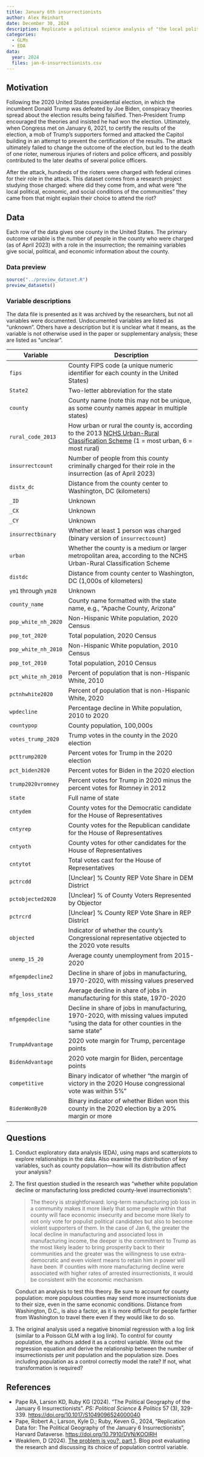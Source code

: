 ```yaml
---
title: January 6th insurrectionists
author: Alex Reinhart
date: December 30, 2024
description: Replicate a political science analysis of "the local political, economic, and social conditions of the communities that sent insurrectionists to the US Capitol in support of Donald Trump", using observational data on counties in the United States and the number of their residents charged with crimes related to the January 6, 2021, attack on the United States Capitol.
categories:
  - GLMs
  - EDA
data:
  year: 2024
  files: jan-6-insurrectionists.csv
---
```


## Motivation

Following the 2020 United States presidential election, in which the incumbent
Donald Trump was defeated by Joe Biden, conspiracy theories spread about the
election results being falsified. Then-President Trump encouraged the theories
and insisted he had won the election. Ultimately, when Congress met on January
6, 2021, to certify the results of the election, a mob of Trump's supporters
formed and attacked the Capitol building in an attempt to prevent the
certification of the results. The attack ultimately failed to change the outcome of
the election, but led to the death of one rioter, numerous injuries of rioters
and police officers, and possibly contributed to the later deaths of several
police officers.

After the attack, hundreds of the rioters were charged with federal crimes for
their role in the attack. This dataset comes from a research project studying
those charged: where did they come from, and what were "the local political,
economic, and social conditions of the communities" they came from that might
explain their choice to attend the riot?

## Data

Each row of the data gives one county in the United States. The primary outcome
variable is the number of people in the county who were charged (as of April
2023) with a role in the insurrection; the remaining variables give social,
political, and economic information about the county.

### Data preview

```r
source("../preview_dataset.R")
preview_datasets()
```

### Variable descriptions

The data file is presented as it was archived by the researchers, but not all
variables were documented. Undocumented variables are listed as "unknown".
Others have a description but it is unclear what it means, as the variable is
not otherwise used in the paper or supplementary analysis; these are listed as
"unclear".

| Variable | Description |
|----|-------------|
| `fips` | County FIPS code (a unique numeric identifier for each county in the United States) |
| `State2` | Two-letter abbreviation for the state |
| `county` | County name (note this may not be unique, as some county names appear in multiple states) |
| `rural_code_2013` | How urban or rural the county is, according to the 2013 [NCHS Urban-Rural Classification Scheme](https://www.cdc.gov/nchs/data-analysis-tools/urban-rural.html) (1 = most urban, 6 = most rural) |
| `insurrectcount` | Number of people from this county criminally charged for their role in the insurrection (as of April 2023) |
| `distx_dc` | Distance from the county center to Washington, DC (kilometers) |
| `_ID` | Unknown |
| `_CX` | Unknown |
| `_CY` | Unknown |
| `insurrectbinary` | Whether at least 1 person was charged (binary version of `insurrectcount`) |
| `urban` | Whether the county is a medium or larger metropolitan area, according to the NCHS Urban-Rural Classification Scheme |
| `distdc` | Distance from county center to Washington, DC (1,000s of kilometers) |
| `ym1` through `ym28` | Unknown |
| `county_name` | County name formatted with the state name, e.g., "Apache County, Arizona" |
| `pop_white_nh_2020` | Non-Hispanic White population, 2020 Census |
| `pop_tot_2020` | Total population, 2020 Census |
| `pop_white_nh_2010` | Non-Hispanic White population, 2010 Census |
| `pop_tot_2010` | Total population, 2010 Census |
| `pct_white_nh_2010` | Percent of population that is non-Hispanic White, 2010 |
| `pctnhwhite2020` | Percent of population that is non-Hispanic White, 2020 |
| `wpdecline` | Percentage decline in White population, 2010 to 2020 |
| `countypop` | County population, 100,000s |
| `votes_trump_2020` | Trump votes in the county in the 2020 election |
| `pcttrump2020` | Percent votes for Trump in the 2020 election |
| `pct_biden2020` | Percent votes for Biden in the 2020 election |
| `trump2020vromney` | Percent votes for Trump in 2020 minus the percent votes for Romney in 2012 |
| `state` | Full name of state |
| `cntydem` | County votes for the Democratic candidate for the House of Representatives |
| `cntyrep` | County votes for the Republican candidate for the House of Representatives |
| `cntyoth` | County votes for other candidates for the House of Representatives |
| `cntytot` | Total votes cast for the House of Representatives |
| `pctrcdd` | [Unclear] % County REP Vote Share in DEM District |
| `pctobjected2020` | [Unclear] % of County Voters Represented by Objector |
| `pctrcrd` | [Unclear] % County REP Vote Share in REP District |
| `objected` | Indicator of whether the county's Congressional representative objected to the 2020 vote results |
| `unemp_15_20` | Average county unemployment from 2015-2020 |
| `mfgempdecline2` | Decline in share of jobs in manufacturing, 1970-2020, with missing values preserved |
| `mfg_loss_state` | Average decline in share of jobs in manufacturing for this state, 1970-2020 |
| `mfgempdecline` | Decline in share of jobs in manufacturing, 1970-2020, with missing values imputed "using the data for other counties in the same state" |
| `TrumpAdvantage` | 2020 vote margin for Trump, percentage points |
| `BidenAdvantage` | 2020 vote margin for Biden, percentage points |
| `competitive` | Binary indicator of whether "the margin of victory in the 2020 House congressional vote was within 5%" |
| `BidenWonBy20` | Binary indicator of whether Biden won this county in the 2020 election by a 20% margin or more |


## Questions

1. Conduct exploratory data analysis (EDA), using maps and scatterplots to
   explore relationships in the data. Also examine the distribution of key
   variables, such as county population---how will its distribution affect your
   analysis?
2. The first question studied in the research was "whether white population
   decline or manufacturing loss predicted county-level insurrectionists":

   > The theory is straightforward: long-term manufacturing job loss in a
   > community makes it more likely that some people within that county will
   > face economic insecurity and become more likely to not only vote for
   > populist political candidates but also to become violent supporters of
   > them. In the case of Jan 6, the greater the local decline in manufacturing
   > and associated loss in manufacturing income, the deeper is the commitment
   > to Trump as the most likely leader to bring prosperity back to their
   > communities and the greater was the willingness to use extra-democratic and
   > even violent means to retain him in power will have been. If counties with
   > more manufacturing decline were associated with higher rates of arrested
   > insurrectionists, it would be consistent with the economic mechanism.

   Conduct an analysis to test this theory. Be sure to account for county
   population: more populous counties may send more insurrectionists due to
   their size, even in the same economic conditions. Distance from Washington,
   D.C., is also a factor, as it is more difficult for people farther from
   Washington to travel there even if they would like to do so.

3. The original analysis used a negative binomial regression with a log link
   (similar to a Poisson GLM with a log link). To control for county population,
   the authors added it as a control variable. Write out the regression equation
   and derive the relationship between the number of insurrectionists per unit
   population and the population size. Does including population as a control
   correctly model the rate? If not, what transformation is required?

## References

- Pape RA, Larson KD, Ruby KG (2024). "The Political Geography of the January 6
  Insurrectionists". *PS: Political Science & Politics* 57 (3), 329-339.
  <https://doi.org/10.1017/S1049096524000040>
- Pape, Robert A.; Larson, Kyle D.; Ruby, Keven G., 2024, "Replication Data for:
  The Political Geography of the January 6 Insurrectionists", Harvard Dataverse.
  <https://doi.org/10.7910/DVN/KOOIRH>
- Weakliem, D (2024). [The problem is you?, part
  1](http://justthesocialfacts.blogspot.com/2024/04/the-problem-is-you-part-1.html).
  Blog post evaluating the research and discussing its choice of population
  control variable.
